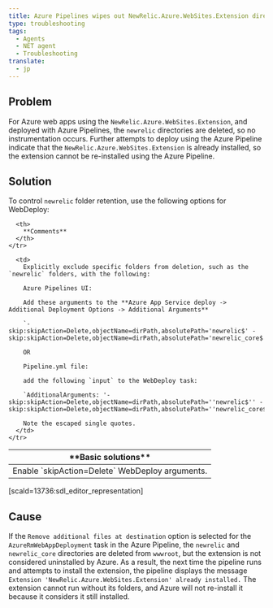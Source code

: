 ```yaml
---
title: Azure Pipelines wipes out NewRelic.Azure.WebSites.Extension directories
type: troubleshooting
tags:
  - Agents
  - NET agent
  - Troubleshooting
translate:
  - jp
---
```


## Problem

For Azure web apps using the `NewRelic.Azure.WebSites.Extension`, and deployed with Azure Pipelines, the `newrelic` directories are deleted, so no instrumentation occurs. Further attempts to deploy using the Azure Pipeline indicate that the `NewRelic.Azure.WebSites.Extension` is already installed, so the extension cannot be re-installed using the Azure Pipeline.

## Solution

To control `newrelic` folder retention, use the following options for WebDeploy:

<Table>
  <thead>
    <tr>
      <th>
        **Basic solutions**
      </th>

      <th>
        **Comments**
      </th>
    </tr>
  </thead>

  <tbody>
    <tr>
      <td>
        Enable `skipAction=Delete` WebDeploy arguments.
      </td>

      <td>
        Explicitly exclude specific folders from deletion, such as the `newrelic` folders, with the following:

        Azure Pipelines UI:

        Add these arguments to the **Azure App Service deploy -> Additional Deployment Options -> Additional Arguments**

        `-skip:skipAction=Delete,objectName=dirPath,absolutePath='newrelic$' -skip:skipAction=Delete,objectName=dirPath,absolutePath='newrelic_core$'`

        OR

        Pipeline.yml file:

        add the following `input` to the WebDeploy task:

        `AdditionalArguments: '-skip:skipAction=Delete,objectName=dirPath,absolutePath=''newrelic$'' -skip:skipAction=Delete,objectName=dirPath,absolutePath=''newrelic_core$'''`

        Note the escaped single quotes.
      </td>
    </tr>
  </tbody>
</Table>

\[scald=13736:sdl_editor_representation]

## Cause

If the `Remove additional files at destination` option is selected for the `AzureRmWebAppDeployment` task in the Azure Pipeline, the `newrelic` and `newrelic_core` directories are deleted from `wwwroot`, but the extension is not considered uninstalled by Azure. As a result, the next time the pipeline runs and attempts to install the extension, the pipeline displays the message `Extension 'NewRelic.Azure.WebSites.Extension' already installed.` The extension cannot run without its folders, and Azure will not re-install it because it considers it still installed.
